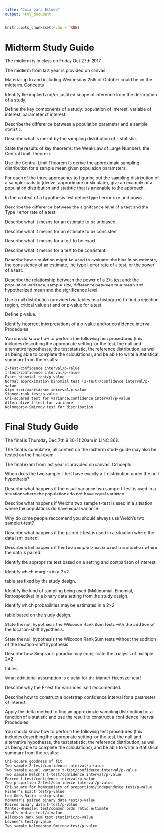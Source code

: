```yaml
---
title: "Guia para Estudo"
output: html_document
---
```


```r
knitr::opts_chunk$set(echo = TRUE)
```


# Midterm Study Guide

The midterm is in class on Friday Oct 27th 2017.

The midterm from last year is provided on canvas.

Material up to and including Wednesday 25th of October could be on the midterm.
Concepts

Identify the implied and/or justified scope of inference from the description of a study.

Define the key components of a study: population of interest, variable of interest, parameter of interest.

Describe the difference between a population parameter and a sample statistic.

Describe what is meant by the sampling distribution of a statistic.

State the results of key theorems: the Weak Law of Large Numbers, the Central Limit Theorem.

Use the Central Limit Theorem to derive the approximate sampling distribution for a sample mean given population parameters.

For each of the three approaches to figuring out the sampling distribution of a sample statistic (derive, approximate or simulate), give an example of a population distribution and statistic that is amenable to the approach.

In the context of a hypothesis test define type I error rate and power.

Describe the difference between the signifcance level of a test and the Type I error rate of a test.

Describe what it means for an estimate to be unbiased.

Describe what it means for an estimate to be consistent.

Describe what it means for a test to be exact.

Describe what it means for a test to be consistent.

Describe how simulation might be used to evaluate: the bias in an estimate, the consistency of an estimate, the type I error rate of a test, or the power of a test.

Describe the relationship between the power of a Z/t-test and: the population variance, sample size, difference between true mean and hypothesized mean and the significance level.

Use a null distribution (provided via tables or a histogram) to find a rejection region, critical value(s) and or p-value for a test.

Define p-value.

Identify incorrect interpretations of a p-value and/or confidence interval.
Procedures

You should know how to perform the following test procedures (this includes describing the appropriate setting for the test, the null and alternative hypotheses, the test statistic, the reference distribution, as well as being able to complete the calculations), and be able to write a statistical summary from the results:

    Z-test/confidence interval/p-value
    t-test/confidence interval/p-value
    Exact binomial test/p-value
    Normal approximation binomial test (z-test)/confidence interval/p-value
    Sign test/confidence interval/p-value
    Signed-rank test/p-value
    Chi-squared test for variance/confidence interval/p-value
    Alternative t-test for variance
    Kolmogorov-Smirnov test for distribution




# Final Study Guide

The final is Thursday Dec 7th 9:30-11:20am in LINC 368.

The final is cumulative, all content on the midterm study guide may also be tested on the final exam.

The final exam from last year is provided on canvas.
Concepts

When does the two sample t-test have exactly a t-distribution under the null hypothesis?

Describe what happens if the equal variance two sample t-test is used in a situation where the populations do not have equal variance.

Describe what happens if Welch’s two sample t-test is used in a situation where the populations do have equal variance.

Why do some people reccomend you should always use Welch’s two sample t-test?

Describe what happens if the paired t-test is used in a situation where the data isn’t paired.

Describe what happens if the two sample t-test is used in a situation where the data is paired.

Identify the appropriate test based on a setting and comparison of interest.

Identify which margins in a 2×2

table are fixed by the study design.

Identify the kind of sampling being used (Multinomial, Binomial, Retrospective) in a binary data setting from the study design.

Identify which probabilities may be estimated in a 2×2

table based on the study design.

State the null hypothesis the Wilcoxon Rank Sum tests with the addition of the location-shift hypothesis.

State the null hypothesis the Wilcoxon Rank Sum tests without the addition of the location-shift hypothesis.

Describe how Simpson’s paradox may complicate the analysis of multiple 2×2

tables.

What additional assumption is crucial for the Mantel-Haenszel test?

Describe why the F-test for variances isn’t reccomended.

Describe how to construct a bootstrap confidence interval for a parameter of interest.

Apply the delta method to find an approximate sampling distribution for a function of a statistic and use the result to construct a confidence interval.
Procedures

You should know how to perform the following test procedures (this includes describing the appropriate setting for the test, the null and alternative hypotheses, the test statistic, the reference distribution, as well as being able to complete the calculations), and be able to write a statistical summary from the results:

    Chi-square goodness of fit
    Two sample Z-test/confidence interval/p-value
    Two sample equal variance t-test/confidence interval/p-value
    Two sample Welch’s t-test/confidence interval/p-value
    Paired t-test/confidence interval/p-value
    Two proportion Z-test/confidence interval/p-value
    Chi-square for homogeniety of proportions/independence test/p-value
    Fisher’s Exact test/p-value
    Log Odds Ratio test/p-value
    McNemar’s paired binary data test/p-value
    Paired binary data t-test/p-value
    Mantel-Haenszel test/common odds ratio estimate
    Mood’s median test/p-value
    Wilcoxon Rank Sum test statistic/p-value
    Levene’s test/p-value
    Two sample Kolmogorov-Smirnov test/p-value

